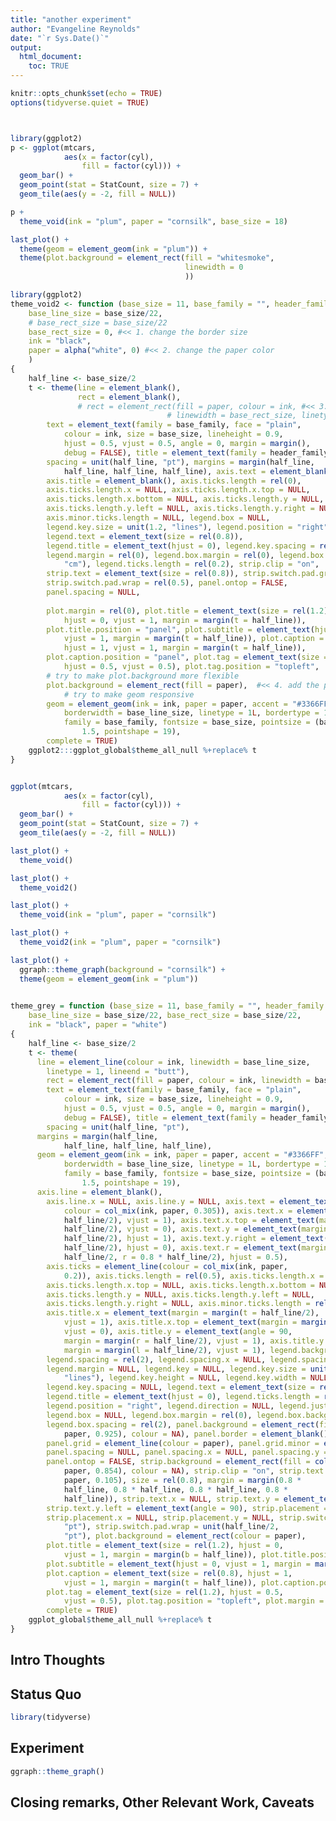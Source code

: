 ```yaml
---
title: "another experiment"
author: "Evangeline Reynolds"
date: "`r Sys.Date()`"
output: 
  html_document:
    toc: TRUE
---
```


```r
knitr::opts_chunk$set(echo = TRUE)
options(tidyverse.quiet = TRUE)



library(ggplot2)
p <- ggplot(mtcars, 
            aes(x = factor(cyl), 
                fill = factor(cyl))) +
  geom_bar() + 
  geom_point(stat = StatCount, size = 7) + 
  geom_tile(aes(y = -2, fill = NULL))

p +
  theme_void(ink = "plum", paper = "cornsilk", base_size = 18)

last_plot() + 
  theme(geom = element_geom(ink = "plum")) + 
  theme(plot.background = element_rect(fill = "whitesmoke", 
                                       linewidth = 0
                                       ))
```



```r
library(ggplot2)
theme_void2 <- function (base_size = 11, base_family = "", header_family = NULL, 
    base_line_size = base_size/22, 
    # base_rect_size = base_size/22
    base_rect_size = 0, #<< 1. change the border size
    ink = "black", 
    paper = alpha("white", 0) #<< 2. change the paper color
    ) 
{
    half_line <- base_size/2
    t <- theme(line = element_blank(), 
               rect = element_blank(), 
               # rect = element_rect(fill = paper, colour = ink, #<< 3. change the rectangle setting
                                   # linewidth = base_rect_size, linetype = 1), 
        text = element_text(family = base_family, face = "plain", 
            colour = ink, size = base_size, lineheight = 0.9, 
            hjust = 0.5, vjust = 0.5, angle = 0, margin = margin(), 
            debug = FALSE), title = element_text(family = header_family), 
        spacing = unit(half_line, "pt"), margins = margin(half_line, 
            half_line, half_line, half_line), axis.text = element_blank(), 
        axis.title = element_blank(), axis.ticks.length = rel(0), 
        axis.ticks.length.x = NULL, axis.ticks.length.x.top = NULL, 
        axis.ticks.length.x.bottom = NULL, axis.ticks.length.y = NULL, 
        axis.ticks.length.y.left = NULL, axis.ticks.length.y.right = NULL, 
        axis.minor.ticks.length = NULL, legend.box = NULL, 
        legend.key.size = unit(1.2, "lines"), legend.position = "right", 
        legend.text = element_text(size = rel(0.8)), 
        legend.title = element_text(hjust = 0), legend.key.spacing = rel(1), 
        legend.margin = rel(0), legend.box.margin = rel(0), legend.box.spacing = unit(0.2, 
            "cm"), legend.ticks.length = rel(0.2), strip.clip = "on", 
        strip.text = element_text(size = rel(0.8)), strip.switch.pad.grid = rel(0.5), 
        strip.switch.pad.wrap = rel(0.5), panel.ontop = FALSE, 
        panel.spacing = NULL, 
        
        plot.margin = rel(0), plot.title = element_text(size = rel(1.2), 
            hjust = 0, vjust = 1, margin = margin(t = half_line)), 
        plot.title.position = "panel", plot.subtitle = element_text(hjust = 0, 
            vjust = 1, margin = margin(t = half_line)), plot.caption = element_text(size = rel(0.8), 
            hjust = 1, vjust = 1, margin = margin(t = half_line)), 
        plot.caption.position = "panel", plot.tag = element_text(size = rel(1.2), 
            hjust = 0.5, vjust = 0.5), plot.tag.position = "topleft", 
        # try to make plot.background more flexible
        plot.background = element_rect(fill = paper),  #<< 4. add the plot background
            # try to make geom responsive
        geom = element_geom(ink = ink, paper = paper, accent = "#3366FF", linewidth = base_line_size, 
            borderwidth = base_line_size, linetype = 1L, bordertype = 1L, 
            family = base_family, fontsize = base_size, pointsize = (base_size/11) * 
                1.5, pointshape = 19), 
        complete = TRUE)
    ggplot2:::ggplot_global$theme_all_null %+replace% t
}


ggplot(mtcars, 
            aes(x = factor(cyl), 
                fill = factor(cyl))) +
  geom_bar() + 
  geom_point(stat = StatCount, size = 7) + 
  geom_tile(aes(y = -2, fill = NULL))

last_plot() + 
  theme_void()

last_plot() + 
  theme_void2()

last_plot() + 
  theme_void(ink = "plum", paper = "cornsilk")

last_plot() + 
  theme_void2(ink = "plum", paper = "cornsilk")

last_plot() + 
  ggraph::theme_graph(background = "cornsilk") + 
  theme(geom = element_geom(ink = "plum"))
  
```


```r

theme_grey = function (base_size = 11, base_family = "", header_family = NULL, 
    base_line_size = base_size/22, base_rect_size = base_size/22, 
    ink = "black", paper = "white") 
{
    half_line <- base_size/2
    t <- theme(
      line = element_line(colour = ink, linewidth = base_line_size, 
        linetype = 1, lineend = "butt"), 
        rect = element_rect(fill = paper, colour = ink, linewidth = base_rect_size, linetype = 1), ## update
        text = element_text(family = base_family, face = "plain", 
            colour = ink, size = base_size, lineheight = 0.9, 
            hjust = 0.5, vjust = 0.5, angle = 0, margin = margin(), 
            debug = FALSE), title = element_text(family = header_family), 
        spacing = unit(half_line, "pt"), 
      margins = margin(half_line, 
            half_line, half_line, half_line), 
      geom = element_geom(ink = ink, paper = paper, accent = "#3366FF", linewidth = base_line_size, 
            borderwidth = base_line_size, linetype = 1L, bordertype = 1L, 
            family = base_family, fontsize = base_size, pointsize = (base_size/11) * 
                1.5, pointshape = 19), 
      axis.line = element_blank(), 
        axis.line.x = NULL, axis.line.y = NULL, axis.text = element_text(size = rel(0.8), 
            colour = col_mix(ink, paper, 0.305)), axis.text.x = element_text(margin = margin(t = 0.8 * 
            half_line/2), vjust = 1), axis.text.x.top = element_text(margin = margin(b = 0.8 * 
            half_line/2), vjust = 0), axis.text.y = element_text(margin = margin(r = 0.8 * 
            half_line/2), hjust = 1), axis.text.y.right = element_text(margin = margin(l = 0.8 * 
            half_line/2), hjust = 0), axis.text.r = element_text(margin = margin(l = 0.8 * 
            half_line/2, r = 0.8 * half_line/2), hjust = 0.5), 
        axis.ticks = element_line(colour = col_mix(ink, paper, 
            0.2)), axis.ticks.length = rel(0.5), axis.ticks.length.x = NULL, 
        axis.ticks.length.x.top = NULL, axis.ticks.length.x.bottom = NULL, 
        axis.ticks.length.y = NULL, axis.ticks.length.y.left = NULL, 
        axis.ticks.length.y.right = NULL, axis.minor.ticks.length = rel(0.75), 
        axis.title.x = element_text(margin = margin(t = half_line/2), 
            vjust = 1), axis.title.x.top = element_text(margin = margin(b = half_line/2), 
            vjust = 0), axis.title.y = element_text(angle = 90, 
            margin = margin(r = half_line/2), vjust = 1), axis.title.y.right = element_text(angle = -90, 
            margin = margin(l = half_line/2), vjust = 1), legend.background = element_rect(colour = NA), 
        legend.spacing = rel(2), legend.spacing.x = NULL, legend.spacing.y = NULL, 
        legend.margin = NULL, legend.key = NULL, legend.key.size = unit(1.2, 
            "lines"), legend.key.height = NULL, legend.key.width = NULL, 
        legend.key.spacing = NULL, legend.text = element_text(size = rel(0.8)), 
        legend.title = element_text(hjust = 0), legend.ticks.length = rel(0.2), 
        legend.position = "right", legend.direction = NULL, legend.justification = "center", 
        legend.box = NULL, legend.box.margin = rel(0), legend.box.background = element_blank(), 
        legend.box.spacing = rel(2), panel.background = element_rect(fill = col_mix(ink, 
            paper, 0.925), colour = NA), panel.border = element_blank(), 
        panel.grid = element_line(colour = paper), panel.grid.minor = element_line(linewidth = rel(0.5)), 
        panel.spacing = NULL, panel.spacing.x = NULL, panel.spacing.y = NULL, 
        panel.ontop = FALSE, strip.background = element_rect(fill = col_mix(ink, 
            paper, 0.854), colour = NA), strip.clip = "on", strip.text = element_text(colour = col_mix(ink, 
            paper, 0.105), size = rel(0.8), margin = margin(0.8 * 
            half_line, 0.8 * half_line, 0.8 * half_line, 0.8 * 
            half_line)), strip.text.x = NULL, strip.text.y = element_text(angle = -90), 
        strip.text.y.left = element_text(angle = 90), strip.placement = "inside", 
        strip.placement.x = NULL, strip.placement.y = NULL, strip.switch.pad.grid = unit(half_line/2, 
            "pt"), strip.switch.pad.wrap = unit(half_line/2, 
            "pt"), plot.background = element_rect(colour = paper), 
        plot.title = element_text(size = rel(1.2), hjust = 0, 
            vjust = 1, margin = margin(b = half_line)), plot.title.position = "panel", 
        plot.subtitle = element_text(hjust = 0, vjust = 1, margin = margin(b = half_line)), 
        plot.caption = element_text(size = rel(0.8), hjust = 1, 
            vjust = 1, margin = margin(t = half_line)), plot.caption.position = "panel", 
        plot.tag = element_text(size = rel(1.2), hjust = 0.5, 
            vjust = 0.5), plot.tag.position = "topleft", plot.margin = NULL, 
        complete = TRUE)
    ggplot_global$theme_all_null %+replace% t
}
```




## Intro Thoughts


## Status Quo

```r
library(tidyverse)

```

## Experiment

```r
ggraph::theme_graph()
```



## Closing remarks, Other Relevant Work, Caveats
